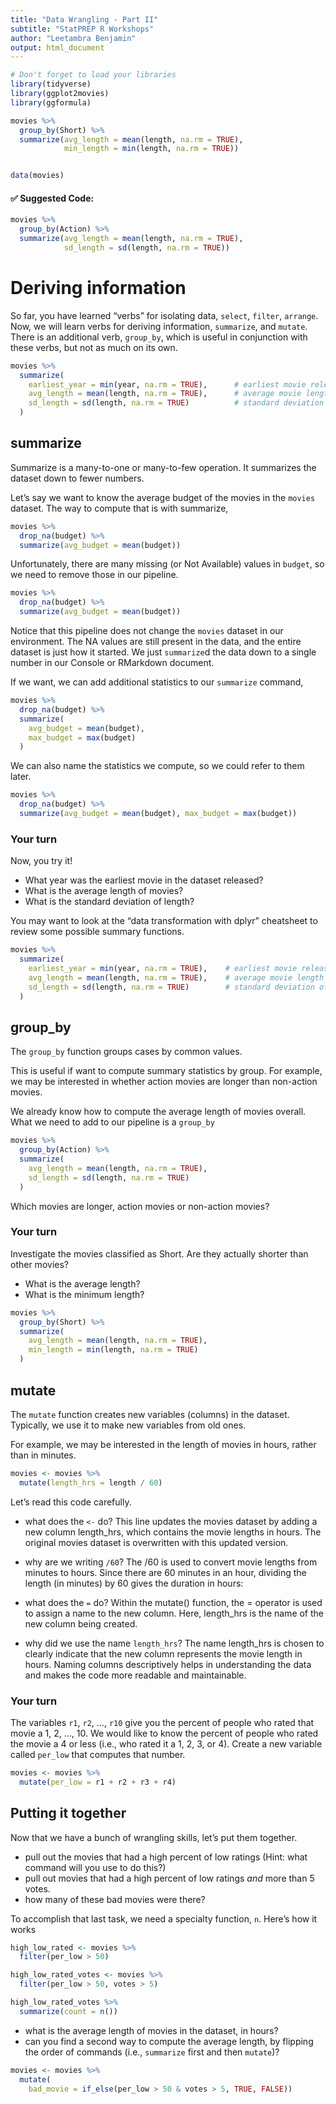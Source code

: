 ```yaml
---
title: "Data Wrangling - Part II"
subtitle: "StatPREP R Workshops"
author: "Leetambra Benjamin"
output: html_document
---
```


```r
# Don't forget to load your libraries
library(tidyverse)
library(ggplot2movies)
library(ggformula)
```


```r
movies %>%
  group_by(Short) %>%
  summarize(avg_length = mean(length, na.rm = TRUE),
            min_length = min(length, na.rm = TRUE))


data(movies)
```


#### ✅ Suggested Code:
```r
movies %>%
  group_by(Action) %>%
  summarize(avg_length = mean(length, na.rm = TRUE),
            sd_length = sd(length, na.rm = TRUE))
```

# Deriving information

So far, you have learned "verbs" for isolating data, `select`, `filter`, `arrange`. Now, we will learn verbs for deriving information, `summarize`, and `mutate`. There is an additional verb, `group_by`, which is useful in conjunction with these verbs, but not as much on its own. 
 


```r
movies %>%
  summarize(
    earliest_year = min(year, na.rm = TRUE),      # earliest movie release year
    avg_length = mean(length, na.rm = TRUE),      # average movie length (minutes)
    sd_length = sd(length, na.rm = TRUE)          # standard deviation of length
  )
```

## summarize

Summarize is a many-to-one or many-to-few operation. It summarizes the dataset down to fewer numbers. 

Let's say we want to know the average budget of the movies in the `movies` dataset. The way to compute that is with summarize,

```r
movies %>%
  drop_na(budget) %>%             
  summarize(avg_budget = mean(budget))
```

Unfortunately, there are many missing (or Not Available) values in `budget`, so we need to remove those in our pipeline.

```r
movies %>%
  drop_na(budget) %>%
  summarize(avg_budget = mean(budget))

```

Notice that this pipeline does not change the `movies` dataset in our environment. The NA values are still present in the data, and the entire dataset is just how it started.  We just `summarize`d the data down to a single number in our Console or RMarkdown document. 

If we want, we can add additional statistics to our `summarize` command,

```r
movies %>%
  drop_na(budget) %>%
  summarize(
    avg_budget = mean(budget),
    max_budget = max(budget)
  )

```

We can also name the statistics we compute, so we could refer to them later.

```r
movies %>%
  drop_na(budget) %>%
  summarize(avg_budget = mean(budget), max_budget = max(budget))
```

### Your turn

Now, you try it! 

- What year was the earliest movie in the dataset released? 
- What is the average length of movies?
- What is the standard deviation of length?

You may want to look at the "data transformation with dplyr" cheatsheet to review some possible summary functions. 

```r
movies %>%
  summarize(
    earliest_year = min(year, na.rm = TRUE),    # earliest movie release year
    avg_length = mean(length, na.rm = TRUE),    # average movie length (minutes)
    sd_length = sd(length, na.rm = TRUE)        # standard deviation of length
  )

```

## group_by

The `group_by` function groups cases by common values. 

This is useful if want to compute summary statistics by group. For example, we may be interested in whether action movies are longer than non-action movies. 

We already know how to compute the average length of movies overall. What we need to add to our pipeline is a `group_by`

```r
movies %>%
  group_by(Action) %>%
  summarize(
    avg_length = mean(length, na.rm = TRUE),
    sd_length = sd(length, na.rm = TRUE)
  )

```

Which movies are longer, action movies or non-action movies? 

### Your turn

Investigate the movies classified as Short. Are they actually shorter than other movies? 

- What is the average length? 
- What is the minimum length?

```r
movies %>%
  group_by(Short) %>%
  summarize(
    avg_length = mean(length, na.rm = TRUE),
    min_length = min(length, na.rm = TRUE)
  )

```


## mutate

The `mutate` function creates new variables (columns) in the dataset. Typically, we use it to make new variables from old ones. 

For example, we may be interested in the length of movies in hours, rather than in minutes. 

```r
movies <- movies %>%
  mutate(length_hrs = length / 60)
```

Let's read this code carefully. 

- what does the `<-` do?
This line updates the movies dataset by adding a new column length_hrs, which contains the movie lengths in hours. The original movies dataset is overwritten with this updated version.

- why are we writing `/60`?
The /60 is used to convert movie lengths from minutes to hours. Since there are 60 minutes in an hour, dividing the length (in minutes) by 60 gives the duration in hours:

- what does the `=` do?
Within the mutate() function, the = operator is used to assign a name to the new column. Here, length_hrs is the name of the new column being created.



- why did we use the name `length_hrs`?
The name length_hrs is chosen to clearly indicate that the new column represents the movie length in hours. Naming columns descriptively helps in understanding the data and makes the code more readable and maintainable.



### Your turn

The variables `r1`, `r2`, ..., `r10` give you the percent of people who rated that movie a 1, 2, ..., 10. We would like to know the percent of people who rated the movie a 4 or less (i.e., who rated it a 1, 2, 3, or 4). Create a new variable called `per_low` that computes that number.

```r
movies <- movies %>%
  mutate(per_low = r1 + r2 + r3 + r4)

```

## Putting it together

Now that we have a bunch of wrangling skills, let's put them together. 

- pull out the movies that had a high percent of low ratings (Hint: what command will you use to do this?)
- pull out movies that had a high percent of low ratings *and* more than 5 votes. 
- how many of these bad movies were there?

To accomplish that last task, we need a specialty function, `n`. Here's how it works

```r
high_low_rated <- movies %>%
  filter(per_low > 50)
```
```r
high_low_rated_votes <- movies %>%
  filter(per_low > 50, votes > 5)
```

```r
high_low_rated_votes %>%
  summarize(count = n())
```

- what is the average length of movies in the dataset, in hours? 
- can you find a second way to compute the average length, by flipping the order of commands (i.e., `summarize` first and then `mutate`)?

```r
movies <- movies %>%
  mutate(
    bad_movie = if_else(per_low > 50 & votes > 5, TRUE, FALSE))
```
